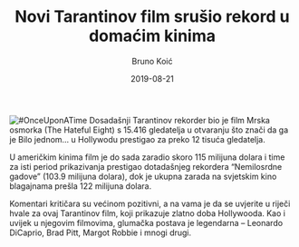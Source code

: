 ﻿---
title: Novi Tarantinov film srušio rekord u domaćim kinima
date: 2019-08-21
slug: once-upon-a-time
author: Bruno Koić
published: true
description: Domaća publika dočekala je s velikim nestrpljenjem deveti film Quentina Tarantina što najbolje govori podatak da je film u prva 4 dana prikazivanja pogledalo više od 27 tisuća gledatelja
color: #8e1a1a
--- 
![#OnceUponATime](./once-upon-a-time.jpg)
Dosadašnji Tarantinov rekorder bio je film Mrska osmorka (The Hateful Eight) s 15.416 gledatelja u otvaranju što znači da ga je Bilo jednom… u Hollywodu prestigao za preko 12 tisuća gledatelja.

U američkim kinima film je do sada zaradio skoro 115 milijuna dolara i time za isti period prikazivanja prestigao dotadašnjeg rekordera “Nemilosrdne gadove” (103.9 milijuna dolara), dok je ukupna zarada na svjetskim kino blagajnama prešla 122 milijuna dolara.

Komentari kritičara su većinom pozitivni, a na vama je da se uvjerite u riječi hvale za ovaj Tarantinov film, koji prikazuje zlatno doba Hollywooda. Kao i uvijek u njegovim filmovima, glumačka postava je legendarna – Leonardo DiCaprio, Brad Pitt, Margot Robbie i mnogi drugi.